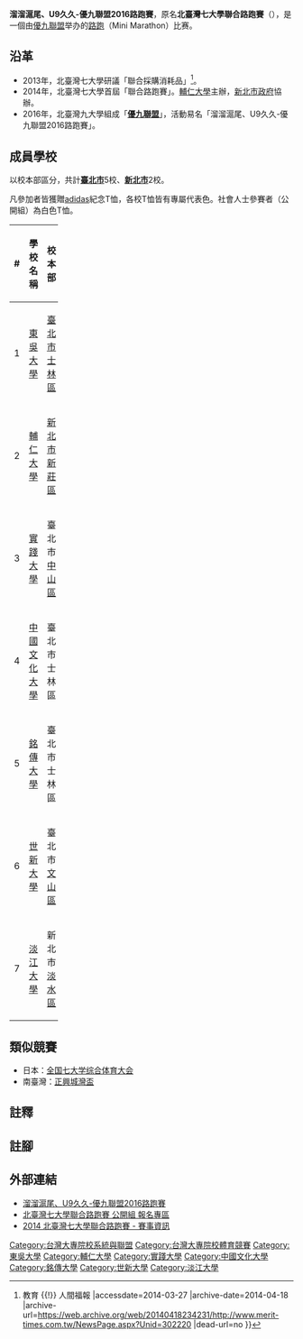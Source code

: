 {{Infobox Competition
| Name =北臺灣七大學聯合路跑賽
| Enname =Big 7 Run
| Logo =
| Size =
| Caption =
| Slogan =
| Holding =
| First =2014年3月9日
| Guidance =
{{ubl
|行政院教育部體育署
|新北市政府
}}
| Organization =
{{ubl
|新北市政府體育處
|東吳大學
|輔仁大學
|世新大學
|淡江大學
|銘傳大學
|實踐大學
|中國文化大學
|大同大學
|臺北醫學大學
}}
| Undertake =
| Asst =
{{ubl
|新北市政府高灘地管理工程處
|新北市政府警察局三重分局
|水灣企業股份有限公司
}}
| Sponsor =
{{ubl
|臺灣阿迪達斯股份有限公司
|太肯運動科技股份有限公司
|給力股份有限公司
|司格特國際運動行銷有限公司
}}
| TSponsor =
| MSponsor =
| Latest =2016年10月22日
| Extendinfo =
| Route =
| Web =
}}
{{Infobox athletics race
|name           =北臺灣七大學聯合路跑賽
| bgcolour      = 
| image         = 
| imagesize     = 
| caption       = 
| date          = 3月
| location      = {{ROC-TW}}[[新北市|新北市]]
| type          = 公路
| distance      = 3公里、5公里、10公里
| sponsor       = 
{{ubl
|臺灣阿迪達斯股份有限公司
|太肯運動科技股份有限公司
|給力股份有限公司
|司格特國際運動行銷有限公司
}}
| beneficiary   = 
| est           =2014
| end           =
| record        =
{{ubl
|'''3公里'''（教職員工暨校友女子組）：輔仁大學 陳蕙華 14分50秒 （2014）
|'''3公里'''（教職員工暨校友男子組）：淡江大學 陳瑞辰 10分07秒 （2014）
|'''5公里'''（學生女子組）：中國文化大學 吳佳雲 24分17.73秒 （2016）
|'''5公里'''（學生男子組）：中國文化大學 蘇成 19分13.69秒 （2016）
|'''5公里'''（公開女子組）：陳柏艾 29分43.53秒 （2016）
|'''5公里'''（公開男子組）：許紹為 18分50.32秒 （2016）
|'''10公里'''（公開男子組）：楊承泰 37分00秒 （2014）
}}
| homepage      = 
}}
'''溜溜滬尾、U9久久-優九聯盟2016路跑賽'''，原名'''北臺灣七大學聯合路跑賽'''（{{lang-en|'''BIG 7 RUN'''}}），是一個由[[優九聯盟|優九聯盟]]举办的[[馬拉松|路跑]]（Mini Marathon）比赛。

==沿革==
*2013年，北臺灣七大學研議「聯合採購消耗品」<ref>{{Cite web |url=http://www.merit-times.com.tw/NewsPage.aspx?Unid=302220 |title=7所私大 研議團購省經費 {{!}} 教育 {{!}} 人間福報 |accessdate=2014-03-27 |archive-date=2014-04-18 |archive-url=https://web.archive.org/web/20140418234231/http://www.merit-times.com.tw/NewsPage.aspx?Unid=302220 |dead-url=no }}</ref>。
*2014年，北臺灣七大學首屆「聯合路跑賽」。[[輔仁大學|輔仁大學]]主辦，[[新北市政府|新北市政府]]協辦。
*2016年，北臺灣九大學組成「'''[[優九聯盟|優九聯盟]]'''」，活動易名「溜溜滬尾、U9久久-優九聯盟2016路跑賽」。

==成員學校==
以校本部區分，共計'''[[臺北市|臺北市]]'''5校、'''[[新北市|新北市]]'''2校。

凡參加者皆獲贈[[adidas|adidas]]紀念T恤，各校T恤皆有專屬代表色。社會人士參賽者（公開組）為白色T恤。

{| class="wikitable + sortable" width="100%"
!width="3%"|#
!width="13%"|學校名稱
!width="12%"|校本部
!width="13%"|識別
!width="40%"|規模
!width="6%"|網址
|-
| align="right" | 1
| align="center" |[[東吳大學_(台灣)|東吳大學]]
| align="center" |[[臺北市|臺北市]][[士林區|士林區]]
| align="center" style="background-color: red;" | <font color=white>'''SCU'''</font>
| 學院：6。學生：約14790人。
| [https://web.archive.org/web/20150627055945/http://www.scu.edu.tw/ 首頁]
|-
| align="right" | 2
| align="center" |[[輔仁大學|輔仁大學]]
| align="center" |[[新北市|新北市]][[新莊區|新莊區]]
| align="center" style="background-color: orange;" | <font color=white>'''FJU'''</font>
| 學院：11。學生：約26,436人。
| [http://www.fju.edu.tw/ 首頁]{{Wayback|url=http://www.fju.edu.tw/ |date=20080927215343 }}
|-
| align="right" | 3
| align="center" |[[實踐大學|實踐大學]]
| align="center" |臺北市[[中山區_(臺北市)|中山區]]
| align="center" style="background-color: gold;" | <font color=white>'''USC'''</font>
| 學院：3。學生：約9,538。{{efn|1=不計高雄校區（非北臺灣）。}}
| [http://www.usc.edu.tw/ 首頁]{{Wayback|url=http://www.usc.edu.tw/ |date=20140628225247 }}
|-
| align="right" | 4
| align="center" |[[中國文化大學|中國文化大學]]
| align="center" |臺北市士林區
| align="center" style="background-color: green;" | <font color=white>'''PCCU'''</font>
| 學院：12。學生：約26,468人。
| [http://www.pccu.edu.tw/ 首頁]{{Wayback|url=http://www.pccu.edu.tw/ |date=20150910094446 }}
|-
| align="right" | 5
| align="center" |[[銘傳大學|銘傳大學]]
| align="center" |臺北市士林區
| align="center" style="background-color: blue;" | <font color=white>'''MCU'''</font>
| 學院：10。學生：約20,708人。
| [http://www.mcu.edu.tw/ 首頁]{{Wayback|url=http://www.mcu.edu.tw/ |date=20160925014720 }}
|-
| align="right" | 6
| align="center" |[[世新大學|世新大學]]
| align="center" |臺北市[[文山區|文山區]]
| align="center" style="background-color: indigo;" | <font color=white>'''SHU'''</font>
| 學院：4。學生：約11,154人。
| [http://www.shu.edu.tw/ 首頁]{{Wayback|url=http://www.shu.edu.tw/ |date=20140417100748 }}
|-
| align="right" | 7
| align="center" |[[淡江大學|淡江大學]]
| align="center" |新北市[[淡水區|淡水區]]
| align="center" style="background-color: purple;" | <font color=white>'''TKU'''</font>
| 學院：8。學生：約27,491人。
| [http://www.tku.edu.tw/ 首頁]{{Wayback|url=http://www.tku.edu.tw/ |date=20101224032304 }}
|}

==類似競賽==
* 日本：[[全国七大学综合体育大会|全国七大学综合体育大会]]
* 南臺灣：[[正興城灣盃|正興城灣盃]]

== 註釋 ==
{{notelist|iger=}}

== 註腳 ==
{{Reflist}}

== 外部連結 ==
* [https://web.archive.org/web/20160911152604/http://www.focusline.com.tw/61022DX/Registration/SignupStart.aspx 溜溜滬尾、U9久久-優九聯盟2016路跑賽]
* [http://www.wesport.tw/index.php?L=1&PP=8&PS=1&T=1386557769&AID=13120905485365800 北臺灣七大學聯合路跑賽 公開組 報名專區]{{Wayback|url=http://www.wesport.tw/index.php?L=1&PP=8&PS=1&T=1386557769&AID=13120905485365800 |date=20140419013307 }}
* [https://web.archive.org/web/20140217130548/http://www.sportsnote.com.tw/running/race.aspx?id=3124ab55-e7c0-4ad2-969b-2cc0eba1dd06 2014 北臺灣七大學聯合路跑賽 - 賽事資訊]

[[Category:台灣大專院校系統與聯盟|Category:台灣大專院校系統與聯盟]]
[[Category:台灣大專院校體育競賽|Category:台灣大專院校體育競賽]]
[[Category:東吳大學|Category:東吳大學]]
[[Category:輔仁大學|Category:輔仁大學]]
[[Category:實踐大學|Category:實踐大學]]
[[Category:中國文化大學|Category:中國文化大學]]
[[Category:銘傳大學|Category:銘傳大學]]
[[Category:世新大學|Category:世新大學]]
[[Category:淡江大學|Category:淡江大學]]